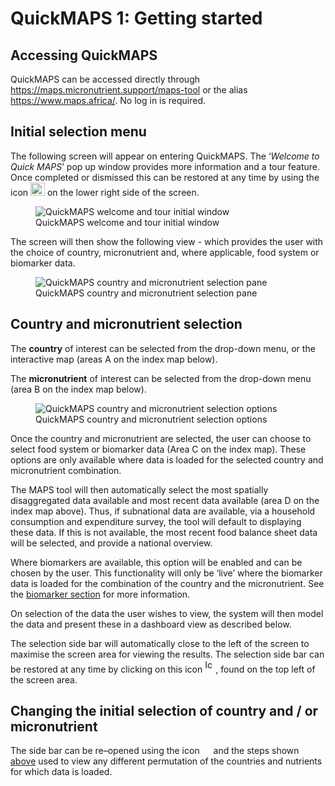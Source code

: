 # QuickMAPS 1: Getting started

## Accessing QuickMAPS

QuickMAPS can be accessed directly through <https://maps.micronutrient.support/maps-tool> or the alias <https://www.maps.africa/>. No log in is required.

## Initial selection menu

The following screen will appear on entering QuickMAPS. The '*Welcome to Quick MAPS*' pop up window provides more information and a tour feature. Once completed or dismissed this can be restored at any time by using the icon ![Pop up MAPS welcome and tour](images/MAPS_icons1.png){width="23" height="21"} on the lower right side of the screen.

![QuickMAPS welcome and tour initial window](images/QuickMAPS_popup1.png)

The screen will then show the following view - which provides the user with the choice of country, micronutrient and, where applicable, food system or biomarker data.

![QuickMAPS country and micronutrient selection pane](images/QuickMAPS_popup2.png){fig-alt="QuickMAPS country and micronutrient selection pane" fig-align="center"}

## Country and micronutrient selection

The **country** of interest can be selected from the drop-down menu, or the interactive map (areas A on the index map below).

The **micronutrient** of interest can be selected from the drop-down menu (area B on the index map below).

![QuickMAPS country and micronutrient selection options](images/QuickMAPS_selection_areas.png){fig-alt="QuickMAPS country and micronutrient selection options"}

Once the country and micronutrient are selected, the user can choose to select food system or biomarker data (Area C on the index map). These options are only available where data is loaded for the selected country and micronutrient combination.

The MAPS tool will then automatically select the most spatially disaggregated data available and most recent data available (area D on the index map above). Thus, if subnational data are available, via a household consumption and expenditure survey, the tool will default to displaying these data. If this is not available, the most recent food balance sheet data will be selected, and provide a national overview.

Where biomarkers are available, this option will be enabled and can be chosen by the user. This functionality will only be 'live' where the biomarker data is loaded for the combination of the country and the micronutrient. See the [biomarker section](https://help.micronutrient.support/QuickMAPS4_biomarkers.html) for more information.

On selection of the data the user wishes to view, the system will then model the data and present these in a dashboard view as described below.

The selection side bar will automatically close to the left of the screen to maximise the screen area for viewing the results. The selection side bar can be restored at any time by clicking on this icon ![Icon to restore the selection side bar](images/SideBar_closedviewicon.png){width="17" height="21"}, found on the top left of the screen area.

## Changing the initial selection of country and / or micronutrient

The side bar can be re--opened using the icon ![](images/SideBar_closedviewicon.png){width="14"} and the steps shown [above](https://help.micronutrient.support/QuickMAPS.html#country-and-micronutrient-selection) used to view any different permutation of the countries and nutrients for which data is loaded.
